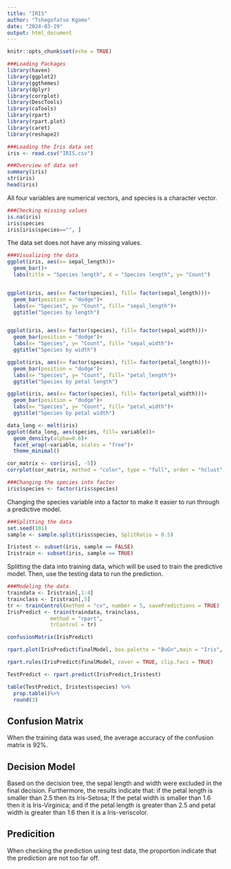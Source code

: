 ```yaml
---
title: "IRIS"
author: "Tshegofatso Kgomo"
date: "2024-03-29"
output: html_document
---
```


```r
knitr::opts_chunk$set(echo = TRUE)
```

```r
###Loading Packages
library(haven)
library(ggplot2)
library(ggthemes)
library(dplyr)
library(corrplot)
library(DescTools)
library(caTools)
library(rpart)
library(rpart.plot) 
library(caret)
library(reshape2)
```



```r
###Loading the Iris data set
iris <- read.csv("IRIS.csv")
```


```r
###Overview of data set
summary(iris)
str(iris)
head(iris)
```
All four variables are numerical vectors, and species is a character vector.

```r
###Checking missing values
is.na(iris)
iris$species
iris[iris$species=="", ]
```

The data set does not have any missing values.

```r
###Visualizing the data
ggplot(iris, aes(x= sepal_length))+
  geom_bar()+
  labs(title = "Species length", X = "Species length", y= "Count")


ggplot(iris, aes(x= factor(species), fill= factor(sepal_length)))+
  geom_bar(position = "dodge")+
  labs(x= "Species", y= "Count", fill= "sepal_length")+
  ggtitle("Species by length")


ggplot(iris, aes(x= factor(species), fill= factor(sepal_width)))+
  geom_bar(position = "dodge")+
  labs(x= "Species", y= "Count", fill= "sepal_width")+
  ggtitle("Species by width")

ggplot(iris, aes(x= factor(species), fill= factor(petal_length)))+
  geom_bar(position = "dodge")+
  labs(x= "Species", y= "Count", fill= "petal_length")+
  ggtitle("Species by petal length")

ggplot(iris, aes(x= factor(species), fill= factor(petal_width)))+
  geom_bar(position = "dodge")+
  labs(x= "Species", y= "Count", fill= "petal_width")+
  ggtitle("Species by petal width")

data_long <- melt(iris)
ggplot(data_long, aes(species, fill= variable))+
  geom_density(alpha=0.6)+
  facet_wrap(~variable, scales = "free")+
  theme_minimal()
```


```r
cor_matrix <- cor(iris[, -5])
corrplot(cor_matrix, method = "color", type = "full", order = "hclust", tl.col="black", tl.srt = 45, addrect = 2)
```


```r
###Changing the species into factor
iris$species <- factor(iris$species)
```

Changing the species variable into a factor to make it easier to run through
a predictive model.

```r
###Splitting the data
set.seed(101)
sample <- sample.split(iris$species, SplitRatio = 0.5)

Iristest <- subset(iris, sample == FALSE)
Iristrain <- subset(iris, sample == TRUE)
```

Splitting the data into training data, which will be used to train the predictive
model. Then, use the testing data to run the prediction. 

```r
###Modeling the data
traindata <- Iristrain[,1:4]
trainclass <- Iristrain[,5]
tr <- trainControl(method = "cv", number = 5, savePredictions = TRUE)
IrisPredict <- train(traindata, trainclass,
              method = "rpart",
              trControl = tr)

confusionMatrix(IrisPredict)

rpart.plot(IrisPredict$finalModel, box.palette = "BuGn",main = "Iris", extra = 101)

rpart.rules(IrisPredict$finalModel, cover = TRUE, clip.facs = TRUE)

TestPredict <- rpart.predict(IrisPredict,Iristest)

table(TestPredict, Iristest$species) %>%
  prop.table()%>%
  round(3)
```

## Confusion Matrix
When the training data was used, the average accuracy of the confusion matrix is 92%.

## Decision Model
Based on the decision tree, the sepal length and width were excluded in the final decision.
Furthermore, the results indicate that: if the petal length is smaller than 2.5 then its Iris-Setosa; If the petal width is smaller than 1.6 then it is Iris-Virginica; and if the petal length is greater than 2.5 and petal width is greater than 1.6 then it is a Iris-veriscolor.

## Predicition
When checking the prediction using test data, the proportion indicate that the prediction are not too far off. 
